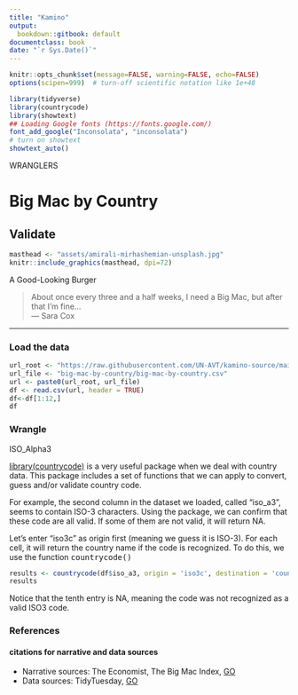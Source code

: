 ```yaml
---
title: "Kamino"
output:
  bookdown::gitbook: default
documentclass: book
date: "`r Sys.Date()`"
---
```


```r

knitr::opts_chunk$set(message=FALSE, warning=FALSE, echo=FALSE)
options(scipen=999)  # turn-off scientific notation like 1e+48

library(tidyverse)
library(countrycode)
library(showtext)
## Loading Google fonts (https://fonts.google.com/)
font_add_google("Inconsolata", "inconsolata")
# turn on showtext
showtext_auto()

```


WRANGLERS  


# Big Mac by Country
## Validate

```r

masthead <- "assets/amirali-mirhashemian-unsplash.jpg"
knitr::include_graphics(masthead, dpi=72)

```

<div class="figure-text">A Good-Looking Burger</div>


> About once every three and a half weeks, I need a Big Mac, but after that I'm fine...\
--- Sara Cox\

***

### Load the data


```r
url_root <- "https://raw.githubusercontent.com/UN-AVT/kamino-source/main/sources/0-shared/data/"
url_file <- "big-mac-by-country/big-mac-by-country.csv"
url <- paste0(url_root, url_file)
df <- read.csv(url, header = TRUE)
df<-df[1:12,]
df

```

### Wrangle


ISO_Alpha3

<a href="https://cran.r-project.org/web/packages/countrycode/countrycode.pdf" target="_blank" rel="noopener noreferrer">library(countrycode)</a> is a very useful package when we deal with country data. This package includes a set of functions that we can apply to convert, guess and/or validate country code.

For example, the second column in the dataset we loaded, called "iso_a3", seems to contain ISO-3 characters. Using the package, we can confirm that these code are all valid. If some of them are not valid, it will return NA.

Let's enter "iso3c" as origin first (meaning we guess it is ISO-3). For each cell, it will return the country name if the code is recognized. To do this, we use the function <kbd>countrycode()</kbd>

```r

results <- countrycode(df$iso_a3, origin = 'iso3c', destination = 'country.name')
results

```

Notice that the tenth entry is NA, meaning the code was not recognized as a valid ISO3 code. 

### References
#### citations for narrative and data sources

* Narrative sources: The Economist, The Big Mac Index, [GO](https://www.economist.com/big-mac-index){target="_blank"}
* Data sources: TidyTuesday, [GO](https://github.com/rfordatascience/tidytuesday/tree/master/data/2020/2020-12-22){target="_blank"}
